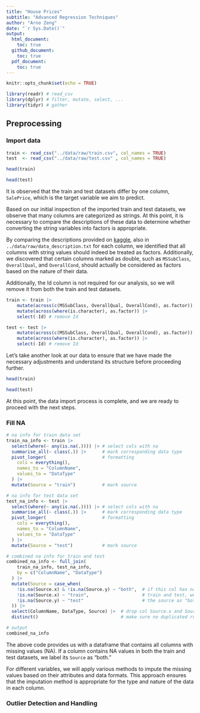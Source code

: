 ```yaml
---
title: "House Prices"
subtitle: "Advanced Regression Techniques"
author: "Arno Zeng"
date: "`r Sys.Date()`"
output:
  html_document:
    toc: true
  github_document:
    toc: true
  pdf_document:
    toc: true
---
```


```r
knitr::opts_chunk$set(echo = TRUE)
```

```r
library(readr) # read_csv
library(dplyr) # filter, mutate, select, ...
library(tidyr) # gather
```

## Preprocessing

### Import data

```r
train <- read_csv("../data/raw/train.csv", col_names = TRUE)
test  <- read_csv("../data/raw/test.csv" , col_names = TRUE)
```

```r
head(train)
```

```r
head(test)
```

It is observed that the train and test datasets differ by one column, `SalePrice`, which is the target variable we aim to predict.

Based on our initial inspection of the imported train and test datasets, we observe that many columns are categorized as strings. At this point, it is necessary to compare the descriptions of these data to determine whether converting the string variables into factors is appropriate.

By comparing the descriptions provided on [kaggle](https://www.kaggle.com/competitions/house-prices-advanced-regression-techniques/data), also in `../data/raw/data_description.txt` for each column, we identified that all columns with string values should indeed be treated as factors. Additionally, we discovered that certain columns marked as double, such as `MSSubClass`, `OverallQual`, and `OverallCond`, should actually be considered as factors based on the nature of their data.

Additionally, the Id column is not required for our analysis, so we will remove it from both the train and test datasets.

```r
train <- train |>
    mutate(across(c(MSSubClass, OverallQual, OverallCond), as.factor)) |> 
    mutate(across(where(is.character), as.factor)) |> 
    select(-Id) # remove Id

test <- test |>
    mutate(across(c(MSSubClass, OverallQual, OverallCond), as.factor)) |> 
    mutate(across(where(is.character), as.factor)) |> 
    select(-Id) # remove Id
```

Let's take another look at our data to ensure that we have made the necessary adjustments and understand its structure before proceeding further.

```r
head(train)
```

```r
head(test)
```

At this point, the data import process is complete, and we are ready to proceed with the next steps.

### Fill NA

```r
# na info for train data set
train_na_info <- train |> 
  select(where(~ any(is.na(.)))) |> # select cols with na
  summarise_all(~ class(.)) |>      # mark corresponding data type
  pivot_longer(                     # formatting
    cols = everything(), 
    names_to = "ColumnName", 
    values_to = "DataType"
  ) |> 
  mutate(Source = "train")          # mark source

# na info for test data set
test_na_info <- test |> 
  select(where(~ any(is.na(.)))) |> # select cols with na
  summarise_all(~ class(.)) |>      # mark corresponding data type
  pivot_longer(                     # formatting
    cols = everything(), 
    names_to = "ColumnName", 
    values_to = "DataType"
  ) |> 
  mutate(Source = "test")           # mark source

# combined na info for train and test
combined_na_info <- full_join(
    train_na_info, test_na_info, 
    by = c("ColumnName", "DataType")
  ) |>
  mutate(Source = case_when(
    !is.na(Source.x) & !is.na(Source.y) ~ "both",  # if this col has na in both
    !is.na(Source.x) ~ "train",                    # train and test, we mark 
    !is.na(Source.y) ~ "test"                      # the source as "both"
  )) |>
  select(ColumnName, DataType, Source) |>  # drop col Source.x and Source.y
  distinct()                               # make sure no duplicated rows

# output
combined_na_info
```

The above code provides us with a dataframe that contains all columns with missing values (NA). If a column contains NA values in both the train and test datasets, we label its `Source` as "both."

For different variables, we will apply various methods to impute the missing values based on their attributes and data formats. This approach ensures that the imputation method is appropriate for the type and nature of the data in each column.

### Outlier Detection and Handling